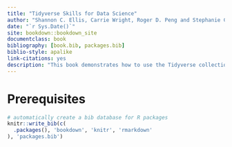 ```yaml
--- 
title: "Tidyverse Skills for Data Science"
author: "Shannon C. Ellis, Carrie Wright, Roger D. Peng and Stephanie C. Hicks"
date: "`r Sys.Date()`"
site: bookdown::bookdown_site
documentclass: book
bibliography: [book.bib, packages.bib]
biblio-style: apalike
link-citations: yes
description: "This book demonstrates how to use the Tidyverse collection of packages for doing data science."
---
```


# Prerequisites {-}


```r
# automatically create a bib database for R packages
knitr::write_bib(c(
  .packages(), 'bookdown', 'knitr', 'rmarkdown'
), 'packages.bib')
```
